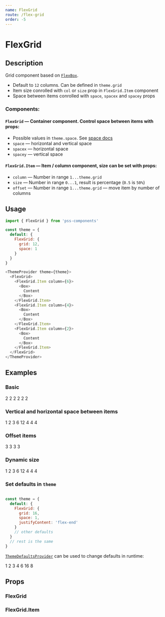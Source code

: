 ```yaml
---
name: FlexGrid
route: /flex-grid
order: -5
---
```




# FlexGrid

## Description

Grid component based on [`FlexBox`](#/flex-box).

- Default to `12` columns. Can be defined in `theme.grid`
- Item size conrolled with `col` or `size` prop in `FlexGrid.Item` component
- Space between items conrolled with `space`, `spacex` and `spacey` props

### Components:


#### `FlexGrid` — Container component. Control space between items with props:

- Possible values in `theme.space`. See [space docs](https://github.com/exah/pss/blob/master/docs/api.md#space)
- `space` — horizontal and vertical space
- `spacex` — horizontal space
- `spacey` — vertical space

#### `FlexGrid.Item` — Item / column component, size can be set with props:

- `column` — Number in range `1...theme.grid`
- `size` — Number in range `0...1`, result is percentage (`0.5` is `50%`)
- `offset` — Number in range `1...theme.grid` — move item by number of columns


## Usage

```js
import { FlexGrid } from 'pss-components'
```

```js
const theme = {
  default: {
    FlexGrid: {
      grid: 12,
      space: 1
    }
  }
}
```

```js
<ThemeProvider theme={theme}>
  <FlexGrid>
    <FlexGrid.Item column={6}>
      <Box>
        Content
      </Box>
    </FlexGrid.Item>
    <FlexGrid.Item column={4}>
      <Box>
        Content
      </Box>
    </FlexGrid.Item>
    <FlexGrid.Item column={2}>
      <Box>
        Content
      </Box>
    </FlexGrid.Item>
  </FlexGrid>
</ThemeProvider>
```


## Examples

### Basic

<Playground>
  <FlexGrid spacex={1}>
    <FlexGrid.Item column={2}>
      <Box outline='1px solid' pd={1}>
        2
      </Box>
    </FlexGrid.Item>
    <FlexGrid.Item column={2}>
      <Box outline='1px solid' pd={1}>
        2
      </Box>
    </FlexGrid.Item>
    <FlexGrid.Item column={2}>
      <Box outline='1px solid' pd={1}>
        2
      </Box>
    </FlexGrid.Item>
    <FlexGrid.Item column={2}>
      <Box outline='1px solid' pd={1}>
        2
      </Box>
    </FlexGrid.Item>
    <FlexGrid.Item column={2}>
      <Box outline='1px solid' pd={1}>
        2
      </Box>
    </FlexGrid.Item>
    <FlexGrid.Item column={2}>
      <Box outline='1px solid' pd={1}>
        2
      </Box>
    </FlexGrid.Item>
  </FlexGrid>
</Playground>

### Vertical and horizontal space between items

<Playground>
  <FlexGrid space={1}>
    <FlexGrid.Item column={1}>
      <Box outline='1px solid' pd={1}>
        1
      </Box>
    </FlexGrid.Item>
    <FlexGrid.Item column={2}>
      <Box outline='1px solid' pd={1}>
        2
      </Box>
    </FlexGrid.Item>
    <FlexGrid.Item column={3}>
      <Box outline='1px solid' pd={1}>
        3
      </Box>
    </FlexGrid.Item>
    <FlexGrid.Item column={6}>
      <Box outline='1px solid' pd={1}>
        6
      </Box>
    </FlexGrid.Item>
    <FlexGrid.Item column={12}>
      <Box outline='1px solid' pd={1}>
        12
      </Box>
    </FlexGrid.Item>
    <FlexGrid.Item column={4}>
      <Box outline='1px solid' pd={1}>
        4
      </Box>
    </FlexGrid.Item>
    <FlexGrid.Item column={4}>
      <Box outline='1px solid' pd={1}>
        4
      </Box>
    </FlexGrid.Item>
    <FlexGrid.Item column={4}>
      <Box outline='1px solid' pd={1}>
        4
      </Box>
    </FlexGrid.Item>
  </FlexGrid>
</Playground>

### Offset items

<Playground>
  <FlexGrid space={1}>
    <FlexGrid.Item column={3} mgr='75%'>
      <Box outline='1px solid' pd={1}>
        3
      </Box>
    </FlexGrid.Item>
    <FlexGrid.Item column={3} offset={3}>
      <Box outline='1px solid' pd={1}>
        3
      </Box>
    </FlexGrid.Item>
    <FlexGrid.Item column={3} offset={6}>
      <Box outline='1px solid' pd={1}>
        3
      </Box>
    </FlexGrid.Item>
    <FlexGrid.Item column={3} offset={9}>
      <Box outline='1px solid' pd={1}>
        3
      </Box>
    </FlexGrid.Item>
  </FlexGrid>
</Playground>

### Dynamic size

<Playground>
  <FlexGrid space={1}>
    <FlexGrid.Item size={1 / 12}>
      <Box outline='1px solid' pd={1}>
        1
      </Box>
    </FlexGrid.Item>
    <FlexGrid.Item size={2 / 12}>
      <Box outline='1px solid' pd={1}>
        2
      </Box>
    </FlexGrid.Item>
    <FlexGrid.Item size={3 / 12}>
      <Box outline='1px solid' pd={1}>
        3
      </Box>
    </FlexGrid.Item>
    <FlexGrid.Item size={6 / 12}>
      <Box outline='1px solid' pd={1}>
        6
      </Box>
    </FlexGrid.Item>
    <FlexGrid.Item size={12 / 12}>
      <Box outline='1px solid' pd={1}>
        12
      </Box>
    </FlexGrid.Item>
    <FlexGrid.Item size={4 / 12}>
      <Box outline='1px solid' pd={1}>
        4
      </Box>
    </FlexGrid.Item>
    <FlexGrid.Item size={4 / 12}>
      <Box outline='1px solid' pd={1}>
        4
      </Box>
    </FlexGrid.Item>
    <FlexGrid.Item size={4 / 12}>
      <Box outline='1px solid' pd={1}>
        4
      </Box>
    </FlexGrid.Item>
  </FlexGrid>
</Playground>

### Set defaults in `theme`

```js

const theme = {
  default: {
    FlexGrid: {
      grid: 16,
      space: 1,
      justifyContent: 'flex-end'
    }
    // other defaults
  }
  // rest is the same
}
```

[`ThemeDefaultsProvider`](#/theme-defaults-provider) can be used to change defaults in runtime:

<Playground>
  <ThemeDefaultsProvider 
    FlexGrid={{ grid: 16, space: 1, justifyContent: 'flex-end' }}
  >
    <FlexGrid>
      <FlexGrid.Item column={1}>
        <Box outline='1px solid' pd={1}>
          1
        </Box>
      </FlexGrid.Item>
      <FlexGrid.Item column={2}>
        <Box outline='1px solid' pd={1}>
          2
        </Box>
      </FlexGrid.Item>
      <FlexGrid.Item column={3}>
        <Box outline='1px solid' pd={1}>
          3
        </Box>
      </FlexGrid.Item>
      <FlexGrid.Item column={4}>
        <Box outline='1px solid' pd={1}>
          4
        </Box>
      </FlexGrid.Item>
      <FlexGrid.Item column={6}>
        <Box outline='1px solid' pd={1}>
          6
        </Box>
      </FlexGrid.Item>
      <FlexGrid.Item column={16}>
        <Box outline='1px solid' pd={1}>
          16
        </Box>
      </FlexGrid.Item>
      <FlexGrid.Item column={8}>
        <Box outline='1px solid' pd={1}>
          8
        </Box>
      </FlexGrid.Item>
    </FlexGrid>
  </ThemeDefaultsProvider>
</Playground>


## Props

### FlexGrid

<PropsTable of={FlexGrid} />

### FlexGrid.Item

<PropsTable of={FlexGrid.Item} />

